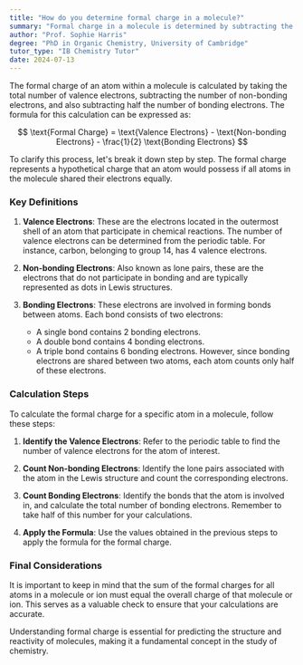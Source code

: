 ```yaml
---
title: "How do you determine formal charge in a molecule?"
summary: "Formal charge in a molecule is determined by subtracting the number of non-bonding electrons and half the number of bonding electrons from the total number of valence electrons."
author: "Prof. Sophie Harris"
degree: "PhD in Organic Chemistry, University of Cambridge"
tutor_type: "IB Chemistry Tutor"
date: 2024-07-13
---
```


The formal charge of an atom within a molecule is calculated by taking the total number of valence electrons, subtracting the number of non-bonding electrons, and also subtracting half the number of bonding electrons. The formula for this calculation can be expressed as:

$$
\text{Formal Charge} = \text{Valence Electrons} - \text{Non-bonding Electrons} - \frac{1}{2} \text{Bonding Electrons}
$$

To clarify this process, let's break it down step by step. The formal charge represents a hypothetical charge that an atom would possess if all atoms in the molecule shared their electrons equally. 

### Key Definitions

1. **Valence Electrons**: These are the electrons located in the outermost shell of an atom that participate in chemical reactions. The number of valence electrons can be determined from the periodic table. For instance, carbon, belonging to group 14, has $4$ valence electrons.

2. **Non-bonding Electrons**: Also known as lone pairs, these are the electrons that do not participate in bonding and are typically represented as dots in Lewis structures.

3. **Bonding Electrons**: These electrons are involved in forming bonds between atoms. Each bond consists of two electrons: 
   - A single bond contains $2$ bonding electrons.
   - A double bond contains $4$ bonding electrons.
   - A triple bond contains $6$ bonding electrons.
   However, since bonding electrons are shared between two atoms, each atom counts only half of these electrons.

### Calculation Steps

To calculate the formal charge for a specific atom in a molecule, follow these steps:

1. **Identify the Valence Electrons**: Refer to the periodic table to find the number of valence electrons for the atom of interest.

2. **Count Non-bonding Electrons**: Identify the lone pairs associated with the atom in the Lewis structure and count the corresponding electrons.

3. **Count Bonding Electrons**: Identify the bonds that the atom is involved in, and calculate the total number of bonding electrons. Remember to take half of this number for your calculations.

4. **Apply the Formula**: Use the values obtained in the previous steps to apply the formula for the formal charge.

### Final Considerations

It is important to keep in mind that the sum of the formal charges for all atoms in a molecule or ion must equal the overall charge of that molecule or ion. This serves as a valuable check to ensure that your calculations are accurate.

Understanding formal charge is essential for predicting the structure and reactivity of molecules, making it a fundamental concept in the study of chemistry.
    